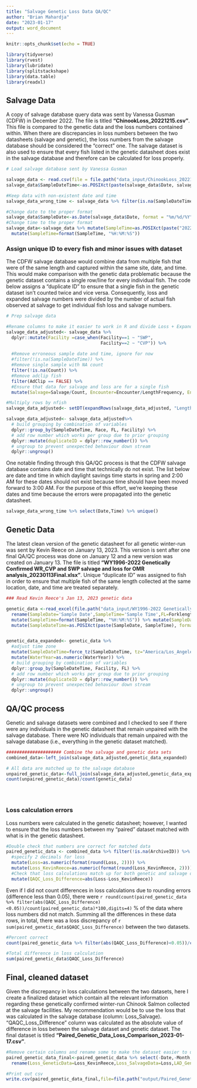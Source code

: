 ```yaml
---
title: "Salvage Genetic Loss Data QA/QC"
author: "Brian Mahardja"
date: "2023-01-17"
output: word_document
---
```


```r
knitr::opts_chunk$set(echo = TRUE)

library(tidyverse)
library(rvest)
library(lubridate)
library(splitstackshape)
library(data.table)
library(readxl)
```

## Salvage Data

A copy of salvage database query data was sent by Vanessa Gusman (CDFW) in December 2022. The file is titled **"ChinookLoss_20221215.csv"**. This file is compared to the genetic data and the loss numbers contained within. When there are discrepancies in loss numbers between the two datasheets (salvage and genetic), the loss numbers from the salvage database should be considered the "correct" one. The salvage dataset is also used to ensure that every fish listed in the genetic datasheet does exist in the salvage database and therefore can be calculated for loss properly.


```r
# Load salvage database sent by Vanessa Gusman

salvage_data <- read.csv(file = file.path("data_input/ChinookLoss_20221215.csv"))
salvage_data$SampleDateTime<-as.POSIXct(paste(salvage_data$Date, salvage_data$Time), format="%m/%d/%Y %H:%M:%S", tz="America/Los_Angeles")

#Keep data with non-existent date and time
salvage_data_wrong_time <- salvage_data %>% filter(is.na(SampleDateTime))

#Change date to the proper format
salvage_data$SampleDate<-as.Date(salvage_data$Date, format = "%m/%d/%Y")
#Change time to the proper format
salvage_data<-salvage_data %>% mutate(SampleTime=as.POSIXct(paste("2022-10-01", Time), format="%Y-%m-%d %H:%M:%S", tz="America/Los_Angeles")) %>%
  mutate(SampleTime=format(SampleTime, "%H:%M:%S"))

```

### Assign unique ID to every fish and minor issues with dataset

The CDFW salvage database would combine data from multiple fish that were of the same length and captured within the same site, date, and time. This would make comparison with the genetic data problematic because the genetic dataset contains a single row/line for every individual fish. The code below assigns a "duplicate ID" to ensure that a single fish in the genetic dataset isn't counted twice and vice versa. Consequently, loss and expanded salvage numbers were divided by the number of actual fish observed at salvage to get individual fish loss and salvage numbers.

```r

# Prep salvage data

#Rename columns to make it easier to work in R and divide Loss + Expanded Salvage by nfish
salvage_data_adjusted<- salvage_data %>% 
  dplyr::mutate(Facility =case_when(Facility==1 ~ "SWP",
                                    Facility==2 ~ "CVP")) %>%
  
  #Remove erroneous sample date and time, ignore for now
  #filter(!is.na(SampleDateTime)) %>%
  #Remove single sample with NA count 
  filter(!is.na(Count)) %>%
  #Remove adclip fish
  filter(AdClip == FALSE) %>%
  #Ensure that data for salvage and loss are for a single fish
  mutate(Salvage=Salvage/Count, Encounter=Encounter/LengthFrequency, Entrain=Entrain/LengthFrequency, Release=Release/LengthFrequency, Loss=Loss/LengthFrequency)

#Multiply rows by nfish
salvage_data_adjusted<- setDT(expandRows(salvage_data_adjusted, "LengthFrequency")) 

salvage_data_adjusted<- salvage_data_adjusted%>%
  # build grouping by combination of variables
  dplyr::group_by(SampleDateTime, Race, FL, Facility) %>%
  # add row number which works per group due to prior grouping
  dplyr::mutate(duplicateID = dplyr::row_number()) %>%
  # ungroup to prevent unexpected behaviour down stream
  dplyr::ungroup() 


```

One notable finding through this QA/QC process is that the CDFW salvage database contains date and time that technically do not exist. The list below are date and time in which daylight savings time starts in spring and 2:00 AM for these dates should not exist because time should have been moved forward to 3:00 AM. For the purpose of this effort, we're keeping these dates and time because the errors were propagated into the genetic datasheet.

```r
salvage_data_wrong_time %>% select(Date,Time) %>% unique()
```

## Genetic Data

The latest clean version of the genetic datasheet for all genetic winter-run was sent by Kevin Reece on January 13, 2023. This version is sent after one final QA/QC process was done on January 12 and a new version was created on January 13. The file is titled **"WY1996-2022 Genetically Confirmed WR_CVP and SWP salvage and loss for OMR analysis_20230113Final.xlsx"**. Unique "duplicate ID" was assigned to fish in order to ensure that multiple fish of the same length collected at the same location, date, and time are treated separately.

```r

### Read Kevin Reece's Jan 13, 2023 genetic data

genetic_data <-read_excel(file.path("data_input/WY1996-2022 Genetically Confirmed WR_CVP and SWP salvage and loss for OMR analysis_20230113Final.xlsx"), sheet = "WY1996-2022 JUVWR Genetic_ID", range = cell_cols("A:K")) %>% 
  rename(SampleDate='Sample Date',SampleTime='Sample Time',FL=Forklength,Facility=Loc,Salvage_KevinReece=Salvage,Loss_KevinReece=Loss,LAD_KevinReece='Model Race',GeneticAssignment=Assignment) %>%
  mutate(SampleTime=format(SampleTime, "%H:%M:%S")) %>% mutate(SampleDate=as.Date(SampleDate)) %>%
  mutate(SampleDateTime=as.POSIXct(paste(SampleDate, SampleTime), format="%Y-%m-%d %H:%M:%S", tz="America/Los_Angeles")) %>% select(-Catch)


genetic_data_expanded<- genetic_data %>%
  #adjust time zone
  mutate(SampleDateTime=force_tz(SampleDateTime, tz="America/Los_Angeles")) %>%
  mutate(WaterYear=as.numeric(WaterYear)) %>%
  # build grouping by combination of variables
  dplyr::group_by(SampleDateTime, Facility, FL) %>%
  # add row number which works per group due to prior grouping
  dplyr::mutate(duplicateID = dplyr::row_number()) %>%
  # ungroup to prevent unexpected behaviour down stream
  dplyr::ungroup()
```

## QA/QC process

Genetic and salvage datasets were combined and I checked to see if there were any individuals in the genetic datasheet that remain unpaired with the salvage database. There were NO individuals that remain unpaired with the salvage database (i.e., everything in the genetic dataset matched).

```r

##################### Combine the salvage and genetic data sets
combined_data<-left_join(salvage_data_adjusted,genetic_data_expanded)

# All data are matched up to the salvage database
unpaired_genetic_data<-full_join(salvage_data_adjusted,genetic_data_expanded) %>% filter(is.na(Salvage))
count(unpaired_genetic_data)/count(genetic_data)


  
```

### Loss calculation errors

Loss numbers were calculated in the genetic datasheet; however, I wanted to ensure that the loss numbers between my "paired" dataset matched with what is in the genetic datasheet.

```r

#Double check that numbers are correct for matched data
paired_genetic_data <- combined_data %>% filter(!is.na(ArchiveID)) %>%
  #specify 2 decimals for loss
  mutate(Loss=as.numeric(format(round(Loss, 2)))) %>%
  mutate(Loss_KevinReece=as.numeric(format(round(Loss_KevinReece, 2)))) %>%
  #Check that loss calculations match up for both genetic and salvage data sets
  mutate(QAQC_Loss_Difference=abs(Loss-Loss_KevinReece))
```

Even if I did not count differences in loss calculations due to rounding errors (difference less than 0.05), there were 
`r round(count(paired_genetic_data %>% filter(abs(QAQC_Loss_Difference)<0.05))/count(paired_genetic_data)*100,digits=4)` % of the data where loss numbers did not match. Summing all the differences in these data rows, in total, there was a loss discrepancy of `r sum(paired_genetic_data$QAQC_Loss_Difference)` between the two datasets.

```r

#Percent correct
count(paired_genetic_data %>% filter(abs(QAQC_Loss_Difference)<0.05))/count(paired_genetic_data)*100

#Total difference in loss calculation
sum(paired_genetic_data$QAQC_Loss_Difference)
```

## Final, cleaned dataset

Given the discrepancy in loss calculations between the two datasets, here I create a finalized dataset which contain all the relevant information regarding these genetically confirmed winter-run Chinook Salmon collected at the salvage facilities. My recommendation would be to use the loss that was calculated in the salvage database (column: Loss_Salvage). "QAQC_Loss_Difference" column was calculated as the absolute value of difference in loss between the salvage dataset and genetic dataset. The final dataset is titled **"Paired_Genetic_Data_Loss_Comparison_2023-01-17.csv"**.

```r

#Remove certain columns and rename some to make the dataset easier to understand and use
paired_genetic_data_final<-paired_genetic_data %>% select(-Date,-Month,-MonthDay,-Time,-Count,-duplicateID) %>%
  rename(Loss_GeneticData=Loss_KevinReece,Loss_SalvageData=Loss,LAD_GeneticData=LAD_KevinReece)

#Print out csv
write.csv(paired_genetic_data_final,file=file.path("output/Paired_Genetic_Data_Loss_Comparison_2023-01-17.csv"),row.names = F)

```

